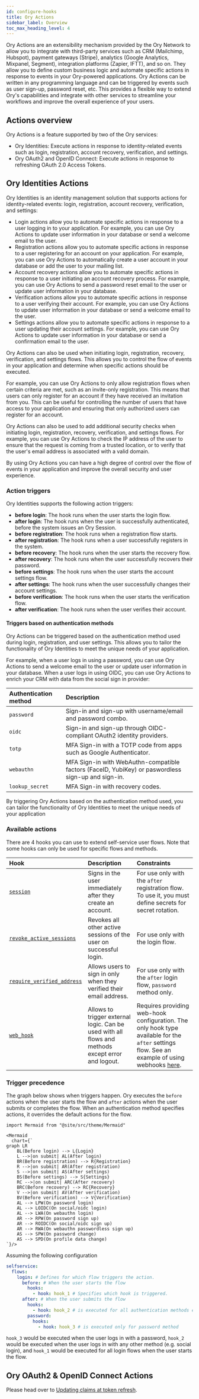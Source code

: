 ```yaml
---
id: configure-hooks
title: Ory Actions
sidebar_label: Overview
toc_max_heading_level: 4
---
```


Ory Actions are an extensibility mechanism provided by the Ory Network to allow you to integrate with third-party services such as
CRM (Mailchimp, Hubspot), payment gateways (Stripe), analytics (Google Analytics, Mixpanel, Segment), integration platforms
(Zapier, IFTT), and so on. They allow you to define custom business logic and automate specific actions in response to events in
your Ory-powered applications. Ory Actions can be written in any programming language and can be triggered by events such as user
sign-up, password reset, etc. This provides a flexible way to extend Ory's capabilities and integrate with other services to
streamline your workflows and improve the overall experience of your users.

## Actions overview

Ory Actions is a feature supported by two of the Ory services:

- Ory Identities: Execute actions in response to identity-related events such as login, registration, account recovery,
  verification, and settings.
- Ory OAuth2 and OpenID Connect: Execute actions in response to refreshing OAuth 2.0 Access Tokens.

## Ory Identities Actions

Ory Identities is an identity management solution that supports actions for identity-related events: login, registration, account
recovery, verification, and settings:

- Login actions allow you to automate specific actions in response to a user logging in to your application. For example, you can
  use Ory Actions to update user information in your database or send a welcome email to the user.
- Registration actions allow you to automate specific actions in response to a user registering for an account on your
  application. For example, you can use Ory Actions to automatically create a user account in your database or add the user to
  your mailing list.
- Account recovery actions allow you to automate specific actions in response to a user initiating an account recovery process.
  For example, you can use Ory Actions to send a password reset email to the user or update user information in your database.
- Verification actions allow you to automate specific actions in response to a user verifying their account. For example, you can
  use Ory Actions to update user information in your database or send a welcome email to the user.
- Settings actions allow you to automate specific actions in response to a user updating their account settings. For example, you
  can use Ory Actions to update user information in your database or send a confirmation email to the user.

Ory Actions can also be used when initiating login, registration, recovery, verification, and settings flows. This allows you to
control the flow of events in your application and determine when specific actions should be executed.

For example, you can use Ory Actions to only allow registration flows when certain criteria are met, such as an invite-only
registration. This means that users can only register for an account if they have received an invitation from you. This can be
useful for controlling the number of users that have access to your application and ensuring that only authorized users can
register for an account.

Ory Actions can also be used to add additional security checks when initiating login, registration, recovery, verification, and
settings flows. For example, you can use Ory Actions to check the IP address of the user to ensure that the request is coming from
a trusted location, or to verify that the user's email address is associated with a valid domain.

By using Ory Actions you can have a high degree of control over the flow of events in your application and improve the overall
security and user experience.

### Action triggers

Ory Identities supports the following action triggers:

- **before login**: The hook runs when the user starts the login flow.
- **after login**: The hook runs when the user is successfully authenticated, before the system issues an Ory Session.
- **before registration**: The hook runs when a registration flow starts.
- **after registration**: The hook runs when a user successfully registers in the system.
- **before recovery**: The hook runs when the user starts the recovery flow.
- **after recovery**: The hook runs when the user successfully recovers their password.
- **before settings**: The hook runs when the user starts the account settings flow.
- **after settings**: The hook runs when the user successfully changes their account settings.
- **before verification**: The hook runs when the user starts the verification flow.
- **after verification**: The hook runs when the user verifies their account.

#### Triggers based on authentication methods

Ory Actions can be triggered based on the authentication method used during login, registration, and user settings. This allows
you to tailor the functionality of Ory Identities to meet the unique needs of your application.

For example, when a user logs in using a password, you can use Ory Actions to send a welcome email to the user or update user
information in your database. When a user logs in using OIDC, you can use Ory Actions to enrich your CRM with data from the social
sign in provider:

| Authentication method | Description                                                                                        |
| :-------------------- | :------------------------------------------------------------------------------------------------- |
| `password`            | Sign-in and sign-up with username/email and password combo.                                        |
| `oidc`                | Sign-in and sign-up through OIDC-compliant OAuth2 identity providers.                              |
| `totp`                | MFA Sign-in with a TOTP code from apps such as Google Authenticator.                               |
| `webauthn`            | MFA Sign-in with WebAuthn-compatible factors (FaceID, YubiKey) or paswordless sign-up and sign-in. |
| `lookup_secret`       | MFA Sign-in with recovery codes.                                                                   |

By triggering Ory Actions based on the authentication method used, you can tailor the functionality of Ory Identities to meet the
unique needs of your application

### Available actions

There are 4 hooks you can use to extend self-service user flows. Note that some hooks can only be used for specific flows and
methods.

| Hook                                                                 | Description                                                                                       | Constraints                                                                                                                                                                                             |
| :------------------------------------------------------------------- | :------------------------------------------------------------------------------------------------ | :------------------------------------------------------------------------------------------------------------------------------------------------------------------------------------------------------ |
| [`session`](../../actions/session.mdx)                               | Signs in the user immediately after they create an account.                                       | For use only with the `after` registration flow. To use it, you must define secrets for secret rotation.                                                                                                |
| [`revoke_active_sessions`](../../actions/revoke-active-session)      | Revokes all other active sessions of the user on successful login.                                | For use only with the login flow.                                                                                                                                                                       |
| [`require_verified_address`](../../actions/require-verified-address) | Allows users to sign in only when they verified their email address.                              | For use only with the `after` login flow, `password` method only.                                                                                                                                       |
| [`web_hook`](../../actions/web-hook.mdx)                             | Allows to trigger external logic. Can be used with all flows and methods except error and logout. | Requires providing web-hook configuration. The only hook type available for the `after` settings flow. See an example of using webhooks [here](../../guides/integrate-with-ory-cloud-through-webhooks). |

### Trigger precedence

The graph below shows when triggers happen. Ory executes the `before` actions when the user starts the flow and `after` actions
when the user submits or completes the flow. When an authentication method specifies actions, it overrides the default actions for
the flow.

```mdx-code-block
import Mermaid from "@site/src/theme/Mermaid"

<Mermaid
  chart={`
graph LR
    BL(Before login) --> L{Login}
    L -->|on submit| AL(After login)
    BR(Before registration) --> R{Registration}
    R -->|on submit| AR(After registration)
    S -->|on submit| AS(After settings)
    BS(Before settings) --> S{Settings}
    RC -->|on submit| ARC(After recovery)
    BRC(Before recovery) --> RC{Recovery}
    V -->|on submit| AV(After verification)
    BV(Before verification) --> V{Verification}
    AL --> LPW(On password login)
    AL --> LOIDC(On social/oidc login)
    AL --> LWA(On webauthn login)
    AR --> RPW(On password sign up)
    AR --> ROIDC(On social/oidc sign up)
    AR --> RWA(On webauthn passwordless sign up)
    AS --> SPW(On password change)
    AS --> SPD(On profile data change)
`}/>
```

Assuming the following configuration

```yaml title="ory get identity-config --format yaml"
selfservice:
  flows:
    login: # Defines for which flow triggers the action.
      before: # When the user starts the flow
        hooks:
          - hook: hook_1 # Specifies which hook is triggered.
      after: # When the user submits the flow
        hooks:
          - hook: hook_2 # is executed for all authentication methods except password
        password:
          hooks:
            - hook: hook_3 # is executed only for password method
```

`hook_3` would be executed when the user logs in with a password, `hook_2` would be executed when the user logs in with any other
method (e.g. social login), and `hook_1` would be executed for all login flows when the user starts the flow.

## Ory OAuth2 & OpenID Connect Actions

Please head over to [Updating claims at token refresh](../../hydra/guides/updating-claims-at-refresh.mdx).

